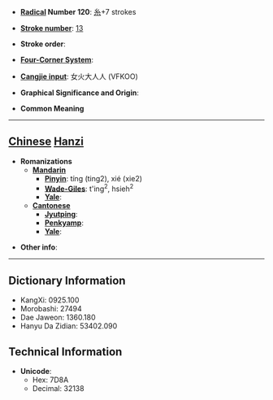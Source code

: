 * '''[[Wiktionary:Chinese radical index| Radical]] Number 120''': [[Wiktionary:Chinese radical index 糸|糸]]+7 strokes

* '''[[Wiktionary:Chinese total strokes index|Stroke number]]''': [[Wiktionary:Chinese total strokes index 13|13]]

* '''Stroke order''': 

* '''[[Wiktionary:Chinese four corner index|Four-Corner System]]''': 

* '''[[Wiktionary:Chinese Cangjie index|Cangjie input]]''': 女火大人人 (VFKOO)

* '''Graphical Significance and Origin''': 

* '''Common Meaning'''

----

== [[Chinese]] [[Hanzi]] ==

* '''Romanizations'''
** '''[[Mandarin]]'''
*** '''[[Pinyin]]''': tíng (ting2), xié (xie2)
*** '''[[Wade-Giles]]''': t'ing<sup>2</sup>, hsieh<sup>2</sup>
*** '''[[Yale]]''': 
** '''[[Cantonese]]'''
*** '''[[Jyutping]]''':
*** '''[[Penkyamp]]''': 
*** '''[[Yale]]''': 

* '''Other info''': 

----

== Dictionary Information ==

* KangXi: 0925.100
* Morobashi: 27494
* Dae Jaweon: 1360.180
* Hanyu Da Zidian: 53402.090

== Technical Information ==

* '''Unicode''':
** Hex: 7D8A
** Decimal: 32138